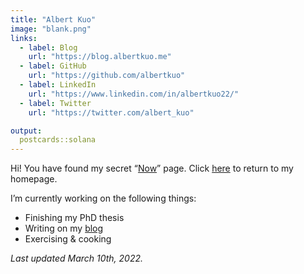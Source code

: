 ```yaml
---
title: "Albert Kuo"
image: "blank.png"
links:
  - label: Blog
    url: "https://blog.albertkuo.me"
  - label: GitHub
    url: "https://github.com/albertkuo"
  - label: LinkedIn
    url: "https://www.linkedin.com/in/albertkuo22/"
  - label: Twitter
    url: "https://twitter.com/albert_kuo"

output:
  postcards::solana
---
```


Hi! You have found my secret "[Now](https://nownownow.com/about)" page. Click [here](https://www.albertkuo.me) to return to my homepage. 

I'm currently working on the following things:

* Finishing my PhD thesis
* Writing on my [blog](https://blog.albertkuo.me)
* Exercising & cooking

*Last updated March 10th, 2022.*

<!-- Global site tag (gtag.js) - Google Analytics -->
<script async src="https://www.googletagmanager.com/gtag/js?id=UA-98438367-1"></script>
<script>
  window.dataLayer = window.dataLayer || [];
  function gtag(){dataLayer.push(arguments);}
  gtag('js', new Date());

  gtag('config', 'UA-98438367-1');
</script>